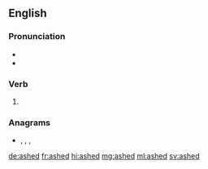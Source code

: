 ==English==

===Pronunciation===
* {{IPA|/æʃt/|lang=en}}
* {{rhymes|æʃt|lang=en}}

===Verb===
{{head|en|verb form}}

# {{en-past of|ash}}

===Anagrams===
* {{l|en|Hades}}, {{l|en|hades}}, {{l|en|heads}}, {{l|en|shade}}

[[de:ashed]]
[[fr:ashed]]
[[hi:ashed]]
[[mg:ashed]]
[[ml:ashed]]
[[sv:ashed]]